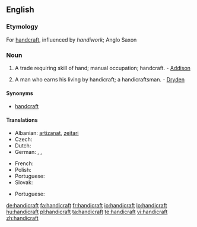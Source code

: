 ==English==
{{wikipedia}}
===Etymology===
For [[handcraft]], influenced by ''handiwork''; Anglo Saxon

===Noun===
{{en-noun}}

# A trade requiring skill of hand; manual occupation; handcraft. - [[Addison]]
# {{rare}} A man who earns his living by handicraft; a handicraftsman. - [[Dryden]]

====Synonyms====
*[[handcraft]]

====Translations====
{{trans-top|trade requiring skill of hand}}
*Albanian: [[artizanat]], [[zejtari]]
*Czech: {{t-|cs|řemeslo|n}}
*Dutch: {{t+|nl|ambacht|f}}
*German: {{t|de|Handarbeit|f}}, {{t+|de|Handwerk|n}}, {{t|de|Kunsthandwerk|n}}
{{trans-mid}}
*French: {{t|fr|artisanat|m}}
*Polish: {{t|pl|rękodzieło}}
*Portuguese: {{t|pt|artesanato|m}}
*Slovak: {{t|sk|remeslo|n}}
{{trans-bottom}}

{{trans-top|handicraftsman}}
*Portuguese: {{t|pt|artesão|m}}
{{trans-bottom}}

[[de:handicraft]]
[[fa:handicraft]]
[[fr:handicraft]]
[[io:handicraft]]
[[lo:handicraft]]
[[hu:handicraft]]
[[pl:handicraft]]
[[ta:handicraft]]
[[te:handicraft]]
[[vi:handicraft]]
[[zh:handicraft]]